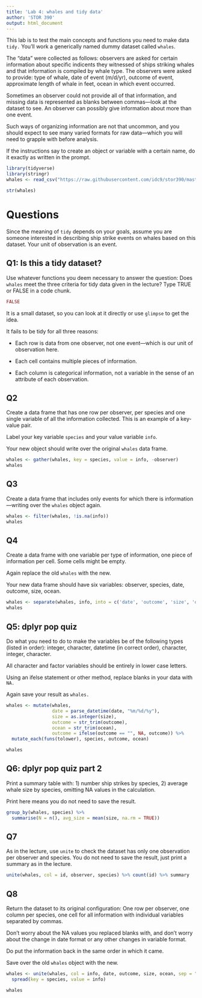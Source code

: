 ```yaml
---
title: 'Lab 4: whales and tidy data'
author: 'STOR 390'
output: html_document
---
```


This lab is to test the main concepts and functions you need to make data `tidy.` You'll work a generically named dummy dataset called `whales`.

The "data" were collected as follows: observers are asked for certain information about specific indicents they witnessed of ships striking whales and that information is compiled by whale type. The observers were asked to provide: type of whale, date of event (m/d/yr), outcome of event, approximate length of whale in feet, ocean in which event occurred.

Sometimes an observer could not provide all of that information, and missing data is represented as blanks between commas---look at the dataset to see. An observer can possibly give information about more than one event.

Such ways of organizing information are not that uncommon, and you should expect to see many varied formats for raw data---which you will need to grapple with before analysis.

If the instructions say to create an object or variable with a certain name, do it exactly as written in the prompt.

```r
library(tidyverse)
library(stringr)
whales <- read_csv("https://raw.githubusercontent.com/idc9/stor390/master/data/whales.csv")

str(whales)
```

# Questions

Since the meaning of `tidy` depends on your goals, assume you are someone interested in describing ship strike events on whales based on this dataset.  Your unit of observation is an event.

## Q1: Is this a tidy dataset?

Use whatever functions you deem necessary to answer the question: Does `whales` meet the three criteria for tidy data given in the lecture? Type TRUE or FALSE in a code chunk.

```r
FALSE
```

It is a small dataset, so you can look at it directly or use `glimpse` to get the idea. 

It fails to be tidy for all three reasons: 

- Each row is data from one observer, not one event---which is our unit of observation here.

- Each cell contains multiple pieces of information.

- Each column is categorical information, not a variable in the sense of an attribute of each observation.

## Q2

Create a data frame that has one row per observer, per species and one single variable of all the information collected. This is an example of a key-value pair. 

Label your key variable `species` and your value variable `info`. 

Your new object should write over the original `whales` data frame.

```r
whales <- gather(whales, key = species, value = info, -observer)
whales
```


## Q3
Create a data frame that includes only events for which there is information---writing over the `whales` object again.

```r
whales <- filter(whales, !is.na(info))
whales
```

## Q4
Create a data frame with one variable per type of information, one piece of information per cell. Some cells might be empty.

Again replace the old `whales` with the new.

Your new data frame should have six variables: observer, species, date, outcome, size, ocean.

```r
whales <- separate(whales, info, into = c('date', 'outcome', 'size', 'ocean'), sep = ',')
whales
```


## Q5: dplyr pop quiz
Do what you need to do to make the variables be of the following types (listed in order): integer, character, datetime (in correct order), character, integer, character.

All character and factor variables should be entirely in lower case letters.

Using an ifelse statement or other method, replace blanks in your data with `NA.`

Again save your result as `whales.`

```r
whales <- mutate(whales, 
                 date = parse_datetime(date, "%m/%d/%y"),
                 size = as.integer(size),
                 outcome = str_trim(outcome),
                 ocean = str_trim(ocean),
                 outcome = ifelse(outcome == "", NA, outcome)) %>% 
  mutate_each(funs(tolower), species, outcome, ocean)

whales
```


## Q6: dplyr pop quiz part 2
Print a summary table with: 1) number ship strikes by species, 2) average whale size by species, omitting NA values in the calculation. 

Print here means you do not need to save the result.
```r
group_by(whales, species) %>%
  summarise(N = n(), avg_size = mean(size, na.rm = TRUE))
```



## Q7
As in the lecture,  use `unite` to check the dataset has only one observation per observer and species. You do not need to save the result, just print a summary as in the lecture.
```r
unite(whales, col = id, observer, species) %>% count(id) %>% summary
```


## Q8
Return the dataset to its original configuration: One row per observer, one column per species, one cell for all information with individual variables separated by commas.

Don't worry about the NA values you replaced blanks with, and don't worry about the change in date format or any other changes in variable format.

Do put the information back in the same order in which it came.

Save over the old `whales` object with the new.

```r
whales <- unite(whales, col = info, date, outcome, size, ocean, sep = ",") %>%
  spread(key = species, value = info)

whales
```

